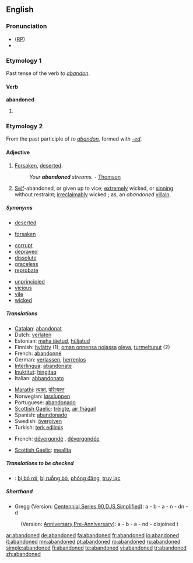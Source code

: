 ==English==

===Pronunciation===
* ([[RP]]) {{IPA|/əˈbændənd/}}
* {{audio|en-us-abandoned.ogg|Audio (US)}}

===Etymology 1===
Past tense of the verb ''to [[abandon]]''.

====Verb====
'''abandoned'''

# {{past of|[[abandon]]}}

===Etymology 2===
From the past participle of ''to [[abandon]]'', formed with ''[[-ed]]''.

====Adjective====
{{en-adj}}

# [[forsaken|Forsaken]], [[deserted]].
#: ''Your '''abandoned''' streams.'' - [[Thomson]]
# [[self|Self]]-abandoned, or given up to vice; [[extremely]] wicked, or [[sinning]] without restraint; [[irreclaimably]] wicked ; as, an ''abandoned'' [[villain]].

=====Synonyms=====
{{rel-top|forsaken, deserted}}
* [[deserted]]
{{rel-mid}}
* [[forsaken]]
{{rel-bottom}}

{{rel-top|self-abandoned, wicked, given up to vice etc.}}
* [[corrupt]]
* [[depraved]]
* [[dissolute]]
* [[graceless]]
* [[reprobate]]
{{rel-mid}}
* [[unprincipled]]
* [[vicious]]
* [[vile]]
* [[wicked]]
{{rel-bottom}}

=====Translations=====
{{trans-top|forsaken, deserted}}
* [[Catalan]]: [[abandonat]]
* Dutch: [[verlaten]]
* Estonian: [[maha jäetud]], [[hüljatud]]
* Finnish: [[hylätty]] (1), [[oman onnensa nojassa]] [[olla#Finnish|oleva]], [[turmeltunut]] (2)
* French: [[abandonné]]
* German: [[verlassen]], [[herrenlos]]
* [[Interlingua]]: [[abandonate]]
* [[Inuktitut]]: [[hingitaq]]
* Italian: [[abbandonato]]
{{trans-mid}}
* [[Marathi]]: [[त्यक्त]], [[परित्यक्त]]
* Norwegian: [[løssluppen]]
* Portuguese: [[abandonado]]
* [[Scottish Gaelic]]: [[trèigte]], [[fàg|air fhàgail]]
* Spanish: [[abandonado]]
* Swedish: [[övergiven]]
* Turkish: [[terk edilmiş]]
{{trans-bottom}}

{{trans-top|wicked, self-abandoned, given to sin}}
* French: [[dévergondé]] {{m}}, [[dévergondée]] {{f}}
{{trans-mid}}
* [[Scottish Gaelic]]: [[meallta]]
{{trans-bottom}}

=====Translations to be checked=====
{{checktrans}}
* {{ttbc|Vietnamese}}: [[bị bỏ rơi]], [[bị ruồng bỏ]], [[phóng đãng]], [[truỵ lạc]]

=====Shorthand=====

* Gregg (Version: [http://en.wikipedia.org/wiki/Gregg_Shorthand#Centennial_Gregg_Shorthand Centennial],[http://en.wikipedia.org/wiki/Gregg_Shorthand#Series_90_Gregg_Shorthand Series 90],[http://en.wikipedia.org/wiki/Gregg_Shorthand#Diamond_Jubilee_Gregg_Shorthand  DJS],[http://en.wikipedia.org/wiki/Gregg_Shorthand#Simplified_Gregg_Shorthand Simplified]): a - b - a - n - dn - d
:(Version: [http://en.wikipedia.org/wiki/Gregg_Shorthand#Anniversary_Gregg_Shorthand Anniversary],[http://en.wikipedia.org/wiki/Gregg_Shorthand#Pre-Anniversary_Gregg_Shorthand Pre-Anniversary]): a - b - a - nd - disjoined t

[[ar:abandoned]]
[[de:abandoned]]
[[fa:abandoned]]
[[fr:abandoned]]
[[io:abandoned]]
[[it:abandoned]]
[[mn:abandoned]]
[[pt:abandoned]]
[[ro:abandoned]]
[[ru:abandoned]]
[[simple:abandoned]]
[[fi:abandoned]]
[[te:abandoned]]
[[vi:abandoned]]
[[tr:abandoned]]
[[zh:abandoned]]
